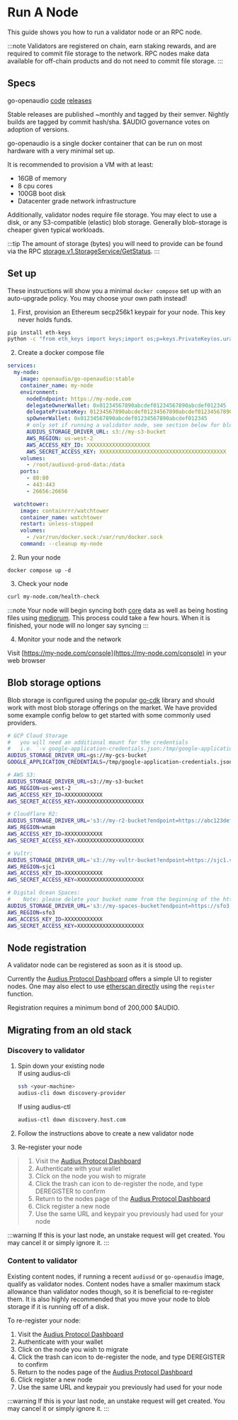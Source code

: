 # Run A Node

This guide shows you how to run a validator node or an RPC node.

:::note
Validators are registered on chain, earn staking rewards, and are required to commit file storage to the network. RPC nodes make data available for off-chain products and do not need to commit file storage.
:::

## Specs

go-openaudio
[code](https://github.com/openaudio/go-openaudio) [releases](https://hub.docker.com/r/openaudio/go-openaudio/tags)


Stable releases are published ~monthly and tagged by their semver. Nightly builds are tagged by commit hash/sha. $AUDIO governance votes on adoption of versions.

go-openaudio is a single docker container that can be run on most hardware with a very minimal set up.

It is recommended to provision a VM with at least:
* 16GB of memory
* 8 cpu cores
* 100GB boot disk
* Datacenter grade network infrastructure

Additionally, validator nodes require file storage. You may elect to use a disk, or any S3-compatible (elastic) blob storage. Generally blob-storage is cheaper given typical workloads.

:::tip
The amount of storage (bytes) you will need to provide can be found via the RPC [storage.v1.StorageService/GetStatus](https://creatornode.audius.co/storage.v1.StorageService/GetStatus).
:::

## Set up

These instructions will show you a minimal `docker compose` set up with an auto-upgrade policy. You may choose your own path instead!

1. First, provision an Ethereum secp256k1 keypair for your node. This key never holds funds.

```bash
pip install eth-keys
python -c "from eth_keys import keys;import os;p=keys.PrivateKey(os.urandom(32));print(p.public_key.to_checksum_address(),p.to_hex())"
```

2. Create a docker compose file
```yaml // [docker-compose.yml]
services:
  my-node:
    image: openaudio/go-openaudio:stable
    container_name: my-node
    environment:
      nodeEndpoint: https://my-node.com
      delegateOwnerWallet: 0x01234567890abcdef01234567890abcdef012345
      delegatePrivateKey: 01234567890abcdef01234567890abcdef01234567890abcdef01234567890ab
      spOwnerWallet: 0x01234567890abcdef01234567890abcdef012345
      # only set if running a validator node, see section below for blob storage providers
      AUDIUS_STORAGE_DRIVER_URL: s3://my-s3-bucket
      AWS_REGION: us-west-2
      AWS_ACCESS_KEY_ID: XXXXXXXXXXXXXXXXXXXX
      AWS_SECRET_ACCESS_KEY: XXXXXXXXXXXXXXXXXXXXXXXXXXXXXXXXXXXXXXXX
    volumes:
      - /root/audiusd-prod-data:/data
    ports:
      - 80:80
      - 443:443
      - 26656:26656

  watchtower:
    image: containrrr/watchtower
    container_name: watchtower
    restart: unless-stopped
    volumes:
      - /var/run/docker.sock:/var/run/docker.sock
    command: --cleanup my-node
```

2. Run your node
```
docker compose up -d
```

3. Check your node
```bash
curl my-node.com/health-check
```

:::note
Your node will begin syncing both [core](/concepts/validators#core) data as well as being hosting files using [mediorum](/concepts/validators#mediorum). This process could take a few hours. When it is finished, your node will no longer say syncing
:::

4. Monitor your node and the network

Visit [https://my-node.com/console](https://my-node.com/console) in your web browser

## Blob storage options

Blob storage is configured using the popular [go-cdk](https://gocloud.dev/) library and should work with most blob storage offerings on the market. We have provided some example config below to get started with some commonly used providers.

```bash
# GCP Cloud Storage
#   you will need an additional mount for the credentials
#   i.e. `-v google-application-credentials.json:/tmp/google-application-credentials.json`
AUDIUS_STORAGE_DRIVER_URL=gs://my-gcs-bucket
GOOGLE_APPLICATION_CREDENTIALS=/tmp/google-application-credentials.json

# AWS S3:
AUDIUS_STORAGE_DRIVER_URL=s3://my-s3-bucket
AWS_REGION=us-west-2
AWS_ACCESS_KEY_ID=XXXXXXXXXXXX
AWS_SECRET_ACCESS_KEY=XXXXXXXXXXXXXXXXXXXXX

# Cloudflare R2:
AUDIUS_STORAGE_DRIVER_URL='s3://my-r2-bucket?endpoint=https://abc123def456.r2.cloudflarestorage.com'
AWS_REGION=wnam
AWS_ACCESS_KEY_ID=XXXXXXXXXXXX
AWS_SECRET_ACCESS_KEY=XXXXXXXXXXXXXXXXXXXXX

# Vultr:
AUDIUS_STORAGE_DRIVER_URL='s3://my-vultr-bucket?endpoint=https://sjc1.vultrobjects.com'
AWS_REGION=sjc1
AWS_ACCESS_KEY_ID=XXXXXXXXXXXX
AWS_SECRET_ACCESS_KEY=XXXXXXXXXXXXXXXXXXXXX

# Digital Ocean Spaces:
#    Note: please delete your bucket name from the beginning of the https endpoint URL
AUDIUS_STORAGE_DRIVER_URL='s3://my-spaces-bucket?endpoint=https://sfo3.digitaloceanspaces.com'
AWS_REGION=sfo3
AWS_ACCESS_KEY_ID=XXXXXXXXXXXX
AWS_SECRET_ACCESS_KEY=XXXXXXXXXXXXXXXXXXXXX
```

## Node registration

A validator node can be registered as soon as it is stood up.

Currently the [Audius Protocol Dashboard](https://dashboard.audius.org/#/nodes) offers a simple UI to register nodes. One may also elect to use [etherscan directly](https://etherscan.io/address/0xD17A9bc90c582249e211a4f4b16721e7f65156c8#writeProxyContract) using the `register` function.

Registration requires a minimum bond of 200,000 $AUDIO.

## Migrating from an old stack

### Discovery to validator

1. Spin down your existing node
\
    If using audius-cli
    ```bash
    ssh <your-machine>
    audius-cli down discovery-provider
    ```

    If using audius-ctl
    ```bash
    audius-ctl down discovery.host.com
    ```

2. Follow the instructions above to create a new validator node

3. Re-register your node
> 1. Visit the [Audius Protocol Dashboard](https://dashboard.audius.org/#/nodes)
> 2. Authenticate with your wallet
> 3. Click on the node you wish to migrate
> 4. Click the trash can icon to de-register the node, and type DEREGISTER to confirm
> 5. Return to the nodes page of the [Audius Protocol Dashboard](https://dashboard.audius.org/#/nodes)
> 6. Click register a new node
> 7. Use the same URL and keypair you previously had used for your node
  

:::warning
If this is your last node, an unstake request will get created. You may cancel it or simply ignore it.
:::

### Content to validator

Existing content nodes, if running a recent `audiusd` or `go-openaudio` image, qualify as validator nodes. Content nodes have a smaller maximum stack allowance than validator nodes though, so it is beneficial to re-register them. It is also highly recommended that you move your node to blob storage if it is running off of a disk.

To re-register your node:
1. Visit the [Audius Protocol Dashboard](https://dashboard.audius.org/#/nodes)
2. Authenticate with your wallet
3. Click on the node you wish to migrate
4. Click the trash can icon to de-register the node, and type DEREGISTER to confirm
5. Return to the nodes page of the [Audius Protocol Dashboard](https://dashboard.audius.org/#/nodes)
6. Click register a new node
7. Use the same URL and keypair you previously had used for your node

:::warning
If this is your last node, an unstake request will get created. You may cancel it or simply ignore it.
:::